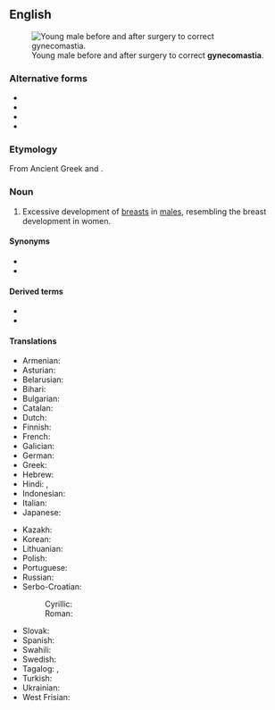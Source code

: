 ==English==
{{wikipedia}}
[[File:Adolescent_with_Gynecomastia.jpg|thumb|Young male before and after surgery to correct '''gynecomastia'''.]]

===Alternative forms===
* {{l|en|gynaecomastia}}
* {{l|en|gynæcomastia}}
* {{l|en|gynaecomasty}}
* {{l|en|gynæcomazia}}

===Etymology===
From Ancient Greek {{m|grc|γυνή||woman}} and {{m|grc|μαστός||breast}}.

===Noun===
{{en-noun|~}}

# {{lb|en|American spelling|medicine}} Excessive development of [[breast]]s in [[male]]s, resembling the breast development in women.

====Synonyms====
* {{l|en|moobs}}
* {{l|en|bitch tits}}

====Derived terms====
* {{l|en|gyno}}
* {{l|en|pseudogynecomastia}}

====Translations====
{{trans-top|development of breasts in males}}
* Armenian: {{t|hy|գինեկոմաստիա}}
* Asturian: {{t|ast|xinecomastia|f}}
* Belarusian: {{t|be|гінекамастыя|f}}
* Bihari: {{t|bh|गाइनेकोमास्टिया}}
* Bulgarian: {{t|bg|гинекомастия|f}}
* Catalan: {{t|ca|ginecomàstia|f}}
* Dutch: {{t+|nl|gynaecomastie|f}}
* Finnish: {{t|fi|naisnisäisyys}}
* French: {{t+|fr|gynécomastie|f}}
* Galician: {{t|gl|xinecomastia|f}}
* German: {{t+|de|Gynäkomastie|f}}
* Greek: {{t+|el|γυναικομαστία}}
* Hebrew: {{t+|he|גינקומסטיה|f|tr=ginekomastya}}
* Hindi: {{t|hi|पुंस्तनवृद्धि}}, {{t|hi|गाइनेकोमैस्टिआ}}
* Indonesian: {{t|id|ginekomastia}}
* Italian: {{t+|it|ginecomastia|f}}
* Japanese: {{t|ja|女性化乳房|tr=nǚxìng huà rǔfáng}}
{{trans-mid}}
* Kazakh: {{t|kk|гинекомастия}}
* Korean: {{t|ko|여성형유방증}}
* Lithuanian: {{t|lt|ginekomastija|f}}
* Polish: {{t+|pl|ginekomastia|f}}
* Portuguese: {{t|pt|ginecomastia|f}}
* Russian: {{t+|ru|гинекомасти́я|f}}
* Serbo-Croatian:
*: Cyrillic: {{t|sh|гинекома̀стија|f}}
*: Roman: {{t+|sh|ginekomàstija|f}}
* Slovak: {{t|sk|gynekomastia|f}}
* Spanish: {{t|es|ginecomastia|f}}
* Swahili: {{t|sw|jinekomastia}}
* Swedish: {{t+|sv|gynekomasti|c}}
* Tagalog: {{t|tl|hinekomastiya}}, {{t|tl|ginekomastiya}}
* Turkish: {{t|tr|jinekomasti}}
* Ukrainian: {{t|uk|гінекомастія|f}}
* West Frisian: {{t|fy|gynekomasty}}
{{trans-bottom}}
